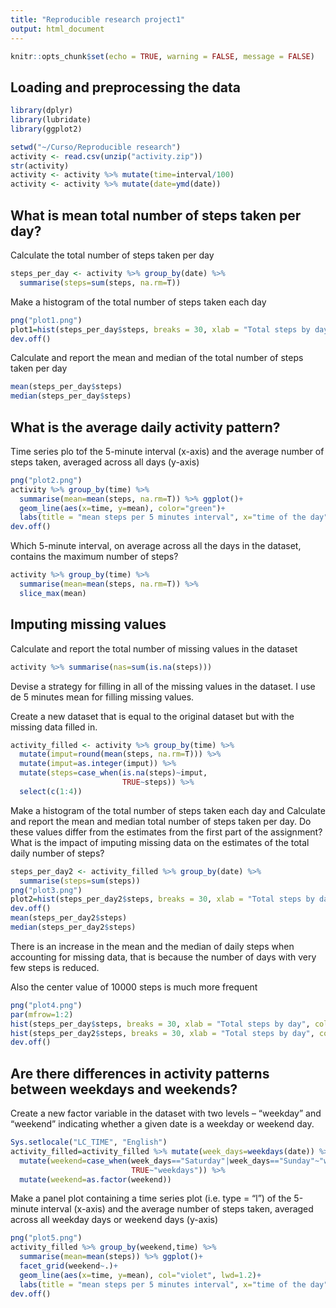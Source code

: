 ---
title: "Reproducible research project1"
output: html_document
---

```{r setup, include=FALSE}
knitr::opts_chunk$set(echo = TRUE, warning = FALSE, message = FALSE)
```

## Loading and preprocessing the data


```{r}
library(dplyr)
library(lubridate)
library(ggplot2)

setwd("~/Curso/Reproducible research")
activity <- read.csv(unzip("activity.zip"))
str(activity)
activity <- activity %>% mutate(time=interval/100) 
activity <- activity %>% mutate(date=ymd(date))
```

## What is mean total number of steps taken per day?

Calculate the total number of steps taken per day

```{r}
steps_per_day <- activity %>% group_by(date) %>% 
  summarise(steps=sum(steps, na.rm=T))
```

Make a histogram of the total number of steps taken each day

```{r}
png("plot1.png")
plot1=hist(steps_per_day$steps, breaks = 30, xlab = "Total steps by day", col = "pink", main = "Steps")
dev.off()
```

Calculate and report the mean and median of the total number of steps taken per day

```{r}
mean(steps_per_day$steps)
median(steps_per_day$steps)
```

## What is the average daily activity pattern?

Time series plo tof the 5-minute interval (x-axis) and the average number of steps taken, averaged across all days (y-axis)

```{r}
png("plot2.png")
activity %>% group_by(time) %>% 
  summarise(mean=mean(steps, na.rm=T)) %>% ggplot()+
  geom_line(aes(x=time, y=mean), color="green")+
  labs(title = "mean steps per 5 minutes interval", x="time of the day", y="mean steps")
dev.off()
```

Which 5-minute interval, on average across all the days in the dataset, contains the maximum number of steps?

```{r}
activity %>% group_by(time) %>% 
  summarise(mean=mean(steps, na.rm=T)) %>% 
  slice_max(mean)
```

## Imputing missing values

Calculate and report the total number of missing values in the dataset 

```{r}
activity %>% summarise(nas=sum(is.na(steps)))
```

Devise a strategy for filling in all of the missing values in the dataset.
I use de 5 minutes mean for filling missing values.

Create a new dataset that is equal to the original dataset but with the missing data filled in.

```{r}
activity_filled <- activity %>% group_by(time) %>% 
  mutate(imput=round(mean(steps, na.rm=T))) %>% 
  mutate(imput=as.integer(imput)) %>% 
  mutate(steps=case_when(is.na(steps)~imput,
                         TRUE~steps)) %>% 
  select(c(1:4))
```

Make a histogram of the total number of steps taken each day and Calculate and report the mean and median total number of steps taken per day. Do these values differ from the estimates from the first part of the assignment? What is the impact of imputing missing data on the estimates of the total daily number of steps?

```{r}
steps_per_day2 <- activity_filled %>% group_by(date) %>% 
  summarise(steps=sum(steps))
png("plot3.png")
plot2=hist(steps_per_day2$steps, breaks = 30, xlab = "Total steps by day", col = "turquoise", main = "Steps")
dev.off()
mean(steps_per_day2$steps)
median(steps_per_day2$steps)
```

There is an increase in the mean and the median of daily steps when accounting for missing data, that is because the number of days with very few steps is reduced.

Also the center value of 10000 steps is much more frequent

```{r}
png("plot4.png")
par(mfrow=1:2)
hist(steps_per_day$steps, breaks = 30, xlab = "Total steps by day", col = "pink", main = "Steps with NAs", ylim=c(0,15))
hist(steps_per_day2$steps, breaks = 30, xlab = "Total steps by day", col = "turquoise", main = "Steps without NAs")
dev.off()
```

## Are there differences in activity patterns between weekdays and weekends?

Create a new factor variable in the dataset with two levels – “weekday” and “weekend” indicating whether a given date is a weekday or weekend day.

```{r}
Sys.setlocale("LC_TIME", "English")
activity_filled=activity_filled %>% mutate(week_days=weekdays(date)) %>% 
  mutate(weekend=case_when(week_days=="Saturday"|week_days=="Sunday"~"weekend",
                           TRUE~"weekdays")) %>% 
  mutate(weekend=as.factor(weekend))
```

Make a panel plot containing a time series plot (i.e. \color{red}{\verb|type = "l"|}type = "l") of the 5-minute interval (x-axis) and the average number of steps taken, averaged across all weekday days or weekend days (y-axis)

```{r}
png("plot5.png")
activity_filled %>% group_by(weekend,time) %>% 
  summarise(mean=mean(steps)) %>% ggplot()+
  facet_grid(weekend~.)+
  geom_line(aes(x=time, y=mean), col="violet", lwd=1.2)+
  labs(title = "mean steps per 5 minutes interval", x="time of the day", y="mean steps")
dev.off()
```

